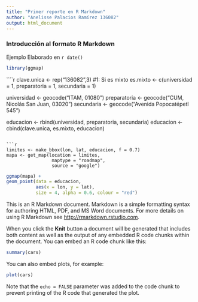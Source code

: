 ```yaml
---
title: "Primer reporte en R Markdown"
author: "Anelisse Palacios Ramírez 136082"
output: html_document
---
```


### Introducción al formato R Markdown

Ejemplo Elaborado en `r date()`

```r
library(ggmap)
```

````r

clave.unica <- rep("136082",3)
#1: Si es mixto
es.mixto <- c(universidad = 1, preparatoria = 1, secundaria = 1)

universidad <- geocode("ITAM, 01080")
preparatoria <- geocode("CUM, Nicolás San Juan, 03020")
secundaria <- geocode("Avenida Popocatépetl 545")

educacion <- rbind(universidad, preparatoria, secundaria)
educacion <- cbind(clave.unica, es.mixto, educacion)
```

```r
limites <- make_bbox(lon, lat, educacion, f = 0.7)
mapa <- get_map(location = limites,
                 maptype = "roadmap",
                 source = "google")
```

```r
ggmap(mapa) +
geom_point(data = educacion,
           aes(x = lon, y = lat),
           size = 4, alpha = 0.6, colour = "red")
```


This is an R Markdown document. Markdown is a simple formatting syntax for authoring HTML, PDF, and MS Word documents. For more details on using R Markdown see <http://rmarkdown.rstudio.com>.

When you click the **Knit** button a document will be generated that includes both content as well as the output of any embedded R code chunks within the document. You can embed an R code chunk like this:

```r
summary(cars)
```

You can also embed plots, for example:

```r
plot(cars)
```

Note that the `echo = FALSE` parameter was added to the code chunk to prevent printing of the R code that generated the plot.
